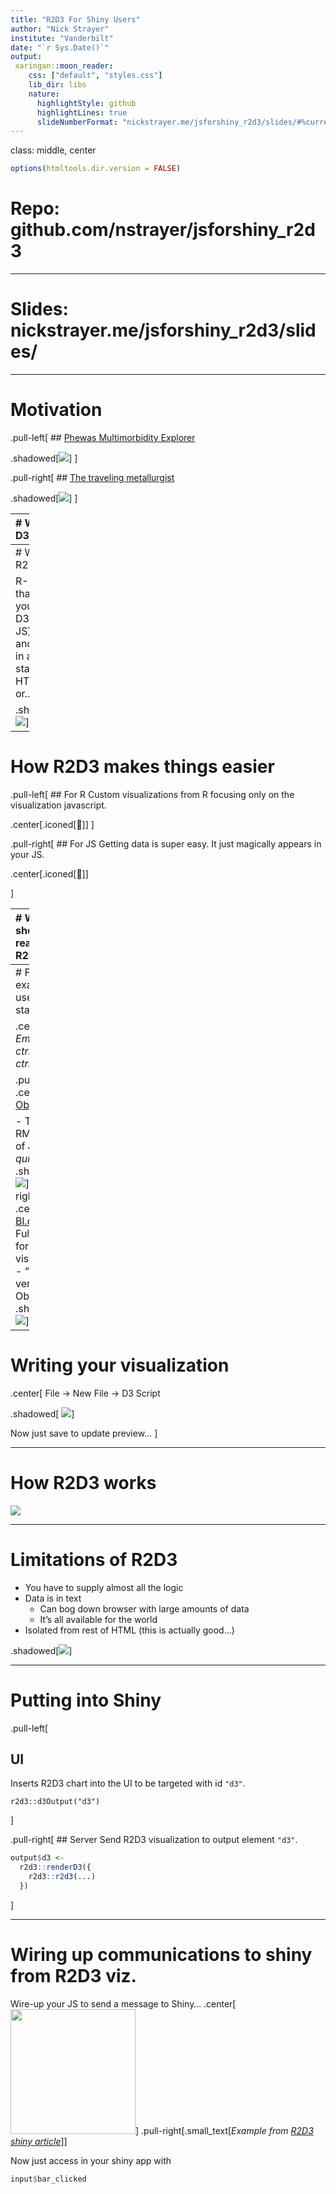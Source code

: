 ```yaml
---
title: "R2D3 For Shiny Users"
author: "Nick Strayer"
institute: "Vanderbilt"
date: "`r Sys.Date()`"
output:
 xaringan::moon_reader:
    css: ["default", "styles.css"]
    lib_dir: libs
    nature:
      highlightStyle: github
      highlightLines: true
      slideNumberFormat: "nickstrayer.me/jsforshiny_r2d3/slides/#%current% of %total%"
---
```

class: middle, center

```r
options(htmltools.dir.version = FALSE)
```




<style>
.small_text {
  font-size: 0.95rem;
}
.shadowed {
  box-shadow: 3px 3px 5px grey;
}

.iconed {
  font-size: 7.5rem;
}
</style>

# Repo: github.com/nstrayer/jsforshiny_r2d3

--- 

# Slides: nickstrayer.me/jsforshiny_r2d3/slides/

---

# Motivation


.pull-left[
  ## [Phewas Multimorbidity Explorer](https://prod.tbilab.org/me_w_test_data/)
  
  .shadowed[![](figs/me_screenshot.png)]
]

.pull-right[
  ## [The traveling metallurgist](https://livefreeordichotomize.com/2017/09/25/the-traveling-metallurgist/)
  
  .shadowed[![](figs/mcmc_screenshot.png)]
]


---
# What is D3?

> __D__ata-__D__riven __D__ocuments

> D3.js is a JavaScript library for manipulating documents based on data. D3 helps you bring data to life using HTML, SVG, and CSS. D3’s emphasis on web standards gives you the full capabilities of modern browsers without tying yourself to a proprietary framework, combining powerful visualization components and a data-driven approach to DOM manipulation.

.shadowed[
![](figs/d3_site.png)
]
---
# What is R2D3?

R-Package that lets you write D3 (or any JS) code and display in an Rmd, standalone HTML file, or... __Shiny__.

.shadowed[
![](figs/r2d3_site.png)
]

---
# How R2D3 makes things easier

.pull-left[
## For R 
  Custom visualizations from R focusing only on the visualization javascript.
  
  .center[.iconed[🧐]]
]

.pull-right[
## For JS
  Getting data is super easy. It just magically appears in your JS. 
  
  .center[.iconed[🚚]]
  
]


---
# When should you reach for R2D3?

.pull-left[
- You have decided you _need_ an interactive visualization

- The functionality is not available in more 'features-included' libraries
  - Plotly, VegaWidget,...

- You have the time...
]
.pull-right[
<img src = "https://miro.medium.com/max/2296/1*iPQjn0t4CV2BuNuQvBZ0_Q.png" height = 150>
<img src = "https://plotly-r.com/crc-cover.png" height = 270>
]



---
# Finding examples to use as starting point

.center[
 _Embrace the ctrl-C $\to$ ctrl-V_
]

.pull-left[
.center[
  ## [Observable](https://observablehq.com/)
]

- The RMD/Jupyter of JS
- Not _quite_ real JS
.shadowed[
![](figs/observable_screenshot.png)
]
]
.pull-right[
.center[
  ## [Bl.ocks](https://bl.ocks.org/)
]
- Full scripts for visualizations
- "Old" version of Observable
.shadowed[
![](figs/blocks_screenshot.png)
]
]

---
# Writing your visualization
.center[
File $\to$ New File $\to$ D3 Script

.shadowed[
![](figs/r2d3_editing.png)
]

Now just save to update preview...
]

---

# How R2D3 works

![](figs/how_r2d3_works.png)



---

# Limitations of R2D3

- You have to supply almost all the logic
- Data is in text
  - Can bog down browser with large amounts of data
  - It's all available for the world
- Isolated from rest of HTML (this is actually good...)

.shadowed[![](figs/data_in_html.png)]

---

# Putting into Shiny

.pull-left[

## UI

Inserts R2D3 chart into the UI to be targeted with id `"d3"`.
```eval
r2d3::d3Output("d3")
```
]

.pull-right[
## Server
Send R2D3 visualization to output element `"d3"`.
```r
output$d3 <- 
  r2d3::renderD3({
    r2d3::r2d3(...)
  })
```

]


---
# Wiring up communications to shiny from R2D3 viz.

Wire-up your JS to send a message to Shiny... 
.center[
<img src = "https://rstudio.github.io/r2d3/articles/images/onclick.PNG" height = 200>
]
.pull-right[.small_text[_Example from [R2D3 shiny article](https://rstudio.github.io/r2d3/articles/shiny.html)_]]


Now just access in your shiny app with 

```r
input$bar_clicked
```


